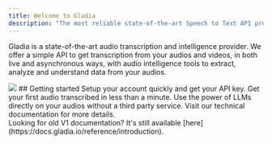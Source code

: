 ```yaml
---
title: Welcome to Gladia
description: "The most reliable state-of-the-art Speech to Text API provider"
---
```


Gladia is a state-of-the-art audio transcription and intelligence provider. We offer a simple API to get transcription from your audios and videos,
in both live and asynchronous ways, with audio intelligence tools to extract, analyze and understand data from your audios.

<Frame>
  <img src='/assets/images/gladia-cover.png'/>
</Frame>
## Getting started

<CardGroup cols={2}>
  <Card
    title="Configure your account"
    icon="gear"
    href="/chapters/get-started/pages/configure-account"
  >
    Setup your account quickly and get your API key.
  </Card>
  <Card
    title="Transcribe an audio file"
    icon="microphone-lines"
    href="/chapters/get-started/pages/transcribe-audio"
  >
    Get your first audio transcribed in less than a minute.
  </Card>
  <Card
    title="Apply audio intelligence"
    icon="magnifying-glass-chart"
    href="/chapters/audio-intelligence/pages/translation"
  >
    Use the power of LLMs directly on your audios without a third party service.
  </Card>
  <Card
    title="Using Gladia API?"
    icon="code"
    href="/api-reference/"
  >
    Visit our technical documentation for more details.
  </Card>
</CardGroup>


<br/>

<Note>
Looking for old V1 documentation? It's still available [here](https://docs.gladia.io/reference/introduction).
</Note>
